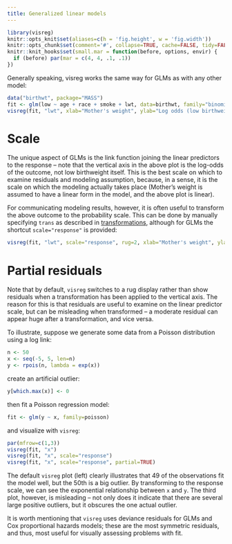```yaml
---
title: Generalized linear models
---
```


```r
library(visreg)
knitr::opts_knit$set(aliases=c(h = 'fig.height', w = 'fig.width'))
knitr::opts_chunk$set(comment='#', collapse=TRUE, cache=FALSE, tidy=FALSE)
knitr::knit_hooks$set(small.mar = function(before, options, envir) {
  if (before) par(mar = c(4, 4, .1, .1))
})
```

Generally speaking, visreg works the same way for GLMs as with any other model:

```r
data("birthwt", package="MASS")
fit <- glm(low ~ age + race + smoke + lwt, data=birthwt, family="binomial")
visreg(fit, "lwt", xlab="Mother's weight", ylab="Log odds (low birthweight)")
```

<a class="anchor" id="scale"></a>

# Scale

The unique aspect of GLMs is the link function joining the linear predictors to the response -- note that the vertical axis in the above plot is the log-odds of the outcome, not low birthweight itself.  This is the best scale on which to examine residuals and modeling assumption, because, in a sense, it is the scale on which the modeling actually takes place (Mother's weight is assumed to have a linear form in the model, and the above plot is linear).

For communicating modeling results, however, it is often useful to transform the above outcome to the probability scale.  This can be done by manually specifying `trans` as described in [transformations](trans.html), although for GLMs the shortcut `scale="response"` is provided:

```r
visreg(fit, "lwt", scale="response", rug=2, xlab="Mother's weight", ylab="P(low birthweight)")
```

# Partial residuals

Note that by default, `visreg` switches to a rug display rather than show residuals when a transformation has been applied to the vertical axis.  The reason for this is that residuals are useful to examine on the linear predictor scale, but can be misleading when transformed -- a moderate residual can appear huge after a transformation, and vice versa.

To illustrate, suppose we generate some data from a Poisson distribution using a log link:

```r
n <- 50
x <- seq(-5, 5, len=n)
y <- rpois(n, lambda = exp(x))
```

create an artificial outlier:

```r
y[which.max(x)] <- 0
```

then fit a Poisson regression model:

```r
fit <- glm(y ~ x, family=poisson)
```

and visualize with `visreg`:

```r
par(mfrow=c(1,3))
visreg(fit, "x")
visreg(fit, "x", scale="response")
visreg(fit, "x", scale="response", partial=TRUE)
```

The default `visreg` plot (left) clearly illustrates that 49 of the observations fit the model well, but the 50th is a big outlier.  By transforming to the response scale, we can see the exponential relationship between `x` and `y`.  The third plot, however, is misleading -- not only does it indicate that there are several large positive outliers, but it obscures the one actual outlier.

It is worth mentioning that `visreg` uses deviance residuals for GLMs and Cox proportional hazards models; these are the most symmetric residuals, and thus, most useful for visually assessing problems with fit.
